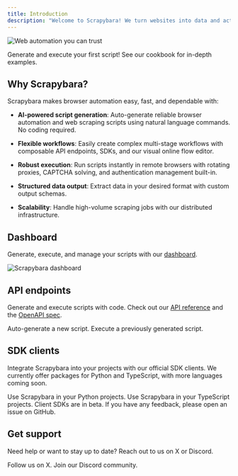 ```yaml
---
title: Introduction
description: "Welcome to Scrapybara! We turn websites into data and action APIs."
---
```


<img
  className="block rounded-xl"
  src="/images/hero.png"
  alt="Web automation you can trust"
/>

<CardGroup cols={2}>
  <Card title="Quickstart" icon="bolt" href="/quickstart">
    Generate and execute your first script!
  </Card>
  <Card
    title="Cookbook"
    icon="book"
    href="https://github.com/scrapybara/scrapybara-cookbook"
  >
    See our cookbook for in-depth examples.
  </Card>
</CardGroup>

## Why Scrapybara?

Scrapybara makes browser automation easy, fast, and dependable with:

- **AI-powered script generation**: Auto-generate reliable browser automation and web scraping scripts using natural language commands. No coding required.

- **Flexible workflows**: Easily create complex multi-stage workflows with composable API endpoints, SDKs, and our visual online flow editor.

- **Robust execution**: Run scripts instantly in remote browsers with rotating proxies, CAPTCHA solving, and authentication management built-in.

- **Structured data output**: Extract data in your desired format with custom output schemas.

- **Scalability**: Handle high-volume scraping jobs with our distributed infrastructure.

## Dashboard

Generate, execute, and manage your scripts with our [dashboard](https://scrapybara.com/dashboard).

<img
  className="block rounded-xl"
  src="/images/dashboard.png"
  alt="Scrapybara dashboard"
/>

## API endpoints

Generate and execute scripts with code. Check out our [API reference](/api-reference) and the [OpenAPI spec](https://github.com/scrapybara/scrapybara-docs/blob/main/api-reference/openapi.json).

<CardGroup cols={2}>
  <Card
    title="Generate script"
    icon="robot"
    href="/api-reference/script-generation/generate-script"
  >
    Auto-generate a new script.
  </Card>
  <Card
    title="Execute script"
    icon="play"
    href="/api-reference/script-execution/execute-script"
  >
    Execute a previously generated script.
  </Card>
</CardGroup>

## SDK clients

Integrate Scrapybara into your projects with our official SDK clients. We currently offer packages for Python and TypeScript, with more languages coming soon.

<CardGroup cols={2}>
  <Card title="Python SDK" icon="python" href="/api-reference/python">
    Use Scrapybara in your Python projects.
  </Card>
  <Card title="TypeScript SDK" icon="js" href="/api-reference/typescript">
    Use Scrapybara in your TypeScript projects.
  </Card>
</CardGroup>

<Note>
  Client SDKs are in beta. If you have any feedback, please open an issue on
  GitHub.
</Note>

## Get support

Need help or want to stay up to date? Reach out to us on X or Discord.

<CardGroup cols={2}>
  <Card title="X" icon="x-twitter" href="https://x.com/scrapybara">
    Follow us on X.
  </Card>
  <Card title="Discord" icon="discord" href="https://discord.gg/s4bPUVFXqA">
    Join our Discord community.
  </Card>
</CardGroup>
